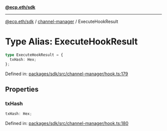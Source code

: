 [**@ecp.eth/sdk**](../../index.mdx)

***

[@ecp.eth/sdk](/sdk-reference/index.mdx) / [channel-manager](/sdk-reference/channel-manager/index.mdx) / ExecuteHookResult

# Type Alias: ExecuteHookResult

```ts
type ExecuteHookResult = {
  txHash: Hex;
};
```

Defined in: [packages/sdk/src/channel-manager/hook.ts:179](https://github.com/ecp-eth/comments-monorepo/blob/main/packages/sdk/src/channel-manager/hook.ts#L179)

## Properties

### txHash

```ts
txHash: Hex;
```

Defined in: [packages/sdk/src/channel-manager/hook.ts:180](https://github.com/ecp-eth/comments-monorepo/blob/main/packages/sdk/src/channel-manager/hook.ts#L180)
